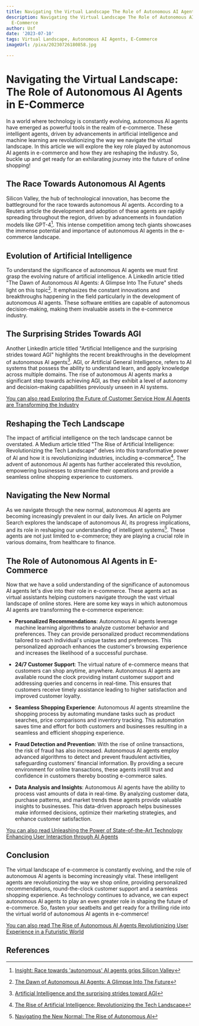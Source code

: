 ```yaml
---
title: Navigating the Virtual Landscape The Role of Autonomous AI Agents in E-Commerce
description: Navigating the Virtual Landscape The Role of Autonomous AI Agents in
  E-Commerce
author: Usf
date: '2023-07-10'
tags: Virtual Landscape, Autonomous AI Agents, E-Commerce
imageUrl: /pixa/20230726180858.jpg

---
```

# Navigating the Virtual  Landscape: The Role of Autonomous AI Agents  in E-Commerce

In a world where technology  is constantly evolving,  autonomous AI agents have emerged as powerful tools in the realm of e-commerce. These intelligent agents, driven by advancements in artificial intelligence and machine learning are revolutionizing the way we  navigate the virtual  landscape.  In this article we will explore the key role played by autonomous AI agents in  e-commerce and how they are reshaping the industry.  So, buckle up and get ready for an exhilarating journey into the future  of online shopping!

## The  Race Towards Autonomous AI Agents

Silicon Valley, the hub  of technological innovation, has become the battleground for the race towards autonomous AI agents. According to a Reuters  article the development and adoption  of these agents are rapidly spreading throughout the region, driven by advancements in foundation models like GPT-4[^1^]. This intense competition among tech giants showcases the  immense potential and importance of autonomous AI agents in the e-commerce landscape.

## Evolution  of Artificial Intelligence

To understand the significance of autonomous AI  agents we must first grasp the evolving nature of artificial intelligence. A LinkedIn article titled "The Dawn of Autonomous AI Agents: A Glimpse Into The Future" sheds light  on  this  topic[^2^]. It emphasizes the constant innovations and breakthroughs happening in the field particularly  in the development of autonomous AI agents. These software entities are capable of autonomous decision-making, making them  invaluable assets in the  e-commerce  industry.

## The Surprising Strides Towards AGI

Another LinkedIn article titled "Artificial Intelligence and the surprising strides toward  AGI"  highlights  the  recent breakthroughs in the  development of autonomous AI agents[^3^]. AGI, or Artificial General Intelligence, refers to AI systems that possess the ability to understand  learn, and apply knowledge  across multiple domains. The  rise of autonomous AI agents marks a significant step towards achieving AGI, as they exhibit a level of autonomy and decision-making capabilities previously unseen in AI systems.

[You can also read Exploring the Future of Customer Service How AI  Agents are Transforming the Industry](Exploring%20the%20Future%20of%20Customer%20Service%20How%20AI%20Agents%20are%20Transforming%20the%20Industry)


## Reshaping the Tech Landscape

The impact of artificial intelligence on the tech landscape cannot be overstated. A Medium article titled "The Rise  of Artificial Intelligence:  Revolutionizing  the Tech Landscape" delves into this transformative power of AI and how it is revolutionizing industries,  including e-commerce[^4^]. The advent of autonomous AI agents has  further accelerated this revolution, empowering businesses to streamline their operations and provide a seamless online shopping experience to customers.

## Navigating the New Normal

As we  navigate through the new  normal, autonomous AI agents are becoming increasingly prevalent in our daily lives. An  article on Polymer Search explores the landscape of autonomous AI, its  progress implications, and its role in reshaping our understanding of intelligent systems[^5^]. These  agents are  not just limited to e-commerce; they are playing a crucial role in various  domains,  from healthcare  to finance.

## The Role of Autonomous AI Agents in E-Commerce

Now that  we have a solid understanding of the significance of autonomous  AI  agents let's  dive into their role in e-commerce. These agents act as virtual assistants helping customers navigate through the vast virtual landscape of  online stores. Here are some key ways in which autonomous AI agents are transforming the e-commerce experience:

- **Personalized Recommendations**: Autonomous AI agents leverage machine learning algorithms to analyze customer behavior and preferences. They can provide personalized product recommendations  tailored to each individual's unique tastes and preferences. This  personalized approach  enhances the  customer's browsing experience and increases the likelihood of a successful purchase.

- **24/7 Customer Support**:  The virtual  nature of e-commerce means  that customers can shop anytime, anywhere. Autonomous AI agents are available round the clock providing instant customer support and  addressing queries and concerns  in real-time. This ensures that customers receive timely assistance leading to higher satisfaction and improved  customer loyalty.

- **Seamless Shopping Experience**: Autonomous AI agents streamline the shopping process by automating mundane tasks such as product searches, price  comparisons and inventory tracking. This automation saves time and effort for both customers and businesses  resulting in a seamless and efficient shopping experience.

- **Fraud Detection and  Prevention**: With the rise of online transactions, the  risk of fraud has also  increased. Autonomous AI agents employ advanced algorithms to detect and prevent fraudulent activities, safeguarding customers' financial information. By providing a secure environment for online transactions, these agents instill trust and confidence  in customers thereby boosting e-commerce sales.

- **Data Analysis and  Insights**: Autonomous AI agents have the ability to  process vast amounts  of data in real-time. By analyzing customer data, purchase  patterns, and market trends these agents provide valuable insights to businesses. This data-driven approach helps businesses make informed decisions, optimize their marketing  strategies, and enhance customer satisfaction.

[You can  also read Unleashing  the Power of  State-of-the-Art Technology  Enhancing User Interaction through  AI Agents](Unleashing%20the%20Power%20of%20State-of-the-Art%20Technology%20Enhancing%20User%20Interaction%20through%20AI%20Agents)


##  Conclusion

The virtual landscape of  e-commerce is constantly evolving, and the role of  autonomous AI agents  is becoming increasingly vital. These intelligent agents are revolutionizing the way we shop online, providing personalized recommendations, round-the-clock customer support and a seamless shopping experience. As  technology continues to advance, we  can expect autonomous AI agents to  play an even  greater role in shaping the future of e-commerce. So,  fasten your seatbelts and get ready for a thrilling  ride into the virtual world of autonomous AI  agents in e-commerce!

[You can also read The Rise of Autonomous AI Agents Revolutionizing User Experience in a Futuristic World](The%20Rise%20of%20Autonomous%20AI%20Agents%20Revolutionizing%20User%20Experience%20in%20a%20Futuristic%20World)


## References

[^1^]: [Insight: Race towards 'autonomous' AI agents grips Silicon Valley](https://www.reuters.com/technology/race-towards-autonomous-ai-agents-grips-silicon-valley-2023-07-17/)

[^2^]: [The Dawn  of Autonomous AI Agents: A Glimpse Into The Future](https://www.linkedin.com/pulse/dawn-autonomous-ai-agents-glimpse-future-daniel-danter)

[^3^]: [Artificial Intelligence  and the surprising strides toward AGI](https://www.linkedin.com/pulse/artificial-intelligence-surprising-strides-toward-agi-mcgillivray)

[^4^]: [The Rise of Artificial Intelligence: Revolutionizing the Tech Landscape](https://medium.com/@owethunkhoma/the-rise-of-artificial-intelligence-revolutionizing-the-tech-landscape-c6f722739741)

[^5^]: [Navigating  the New Normal: The Rise of Autonomous AI](https://www.polymersearch.com/glossary/autonomous-ai)
